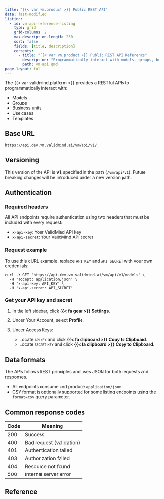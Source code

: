 ```yaml
---
title: "{{< var vm.product >}} Public REST API"
date: last-modified
listing:
  - id: vm-api-reference-listing
    type: grid
    grid-columns: 2
    max-description-length: 250
    sort: false
    fields: [title, description]
    contents:
      - title: "{{< var vm.product >}} Public REST API Reference"
        description: "Programmatically interact with models, groups, business units, use cases, and templates."
        path: vm-api.qmd
page-layout: full
---
```


The {{< var validmind.platform >}} provides a RESTful APIs to programmatically interact with:

- Models
- Groups
- Business units
- Use cases
- Templates

## Base URL

```
https://api.dev.vm.validmind.ai/vm/api/v1/
```

## Versioning

This version of the API is **v1**, specified in the path (`/vm/api/v1`). Future breaking changes will be introduced under a new version path.

## Authentication

### Required headers

All API endpoints require authentication using two headers that must be included with every request:

- `x-api-key`: Your ValidMind API key
- `x-api-secret`: Your ValidMind API secret 

### Request example

To use this cURL example, replace `API_KEY` and `API_SECRET` with your own credentials:

```
curl -X GET "https://api.dev.vm.validmind.ai/vm/api/v1/models" \
  -H 'accept: application/json' \
  -H 'x-api-key: API_KEY' \
  -H 'x-api-secret: API_SECRET'
```

### Get your API key and secret

1. In the left sidebar, click **{{< fa gear >}} Settings**. 

2. Under Your Account, select **Profile**. 

3. Under Access Keys:

   - Locate [api key]{.smallcaps} and click **{{< fa clipboard >}} Copy to Clipboard**.
   - Locate [secret key]{.smallcaps} and click **{{< fa clipboard >}} Copy to Clipboard**.

## Data formats

The APIs follows REST principles and uses JSON for both requests and responses.

- All endpoints consume and produce `application/json`.
- CSV format is optionally supported for some listing endpoints using the `format=csv` query parameter.

## Common response codes

| Code | Meaning                      |
|------|------------------------------|
| 200  | Success                      |
| 400  | Bad request (validation)     |
| 401  | Authentication failed        |
| 403  | Authorization failed         |
| 404  | Resource not found           |
| 500  | Internal server error        |

## Reference

::: {#vm-api-reference-listing}

:::